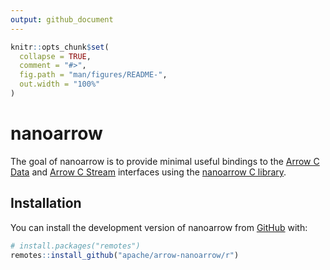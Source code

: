 ```yaml
---
output: github_document
---
```


<!---
  Licensed to the Apache Software Foundation (ASF) under one
  or more contributor license agreements.  See the NOTICE file
  distributed with this work for additional information
  regarding copyright ownership.  The ASF licenses this file
  to you under the Apache License, Version 2.0 (the
  "License"); you may not use this file except in compliance
  with the License.  You may obtain a copy of the License at

    http://www.apache.org/licenses/LICENSE-2.0

  Unless required by applicable law or agreed to in writing,
  software distributed under the License is distributed on an
  "AS IS" BASIS, WITHOUT WARRANTIES OR CONDITIONS OF ANY
  KIND, either express or implied.  See the License for the
  specific language governing permissions and limitations
  under the License.
-->

<!-- README.md is generated from README.Rmd. Please edit that file -->

```r
knitr::opts_chunk$set(
  collapse = TRUE,
  comment = "#>",
  fig.path = "man/figures/README-",
  out.width = "100%"
)
```

# nanoarrow

<!-- badges: start -->
<!-- badges: end -->

The goal of nanoarrow is to provide minimal useful bindings to the [Arrow C Data](https://arrow.apache.org/docs/format/CDataInterface.html) and [Arrow C Stream](https://arrow.apache.org/docs/format/CStreamInterface.html) interfaces using the [nanoarrow C library](https://apache.github.io/arrow-nanoarrow/).

## Installation

You can install the development version of nanoarrow from [GitHub](https://github.com/) with:

``` r
# install.packages("remotes")
remotes::install_github("apache/arrow-nanoarrow/r")
```
